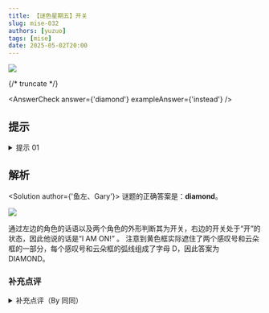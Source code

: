 ```yaml
---
title: 【谜色星期五】开关
slug: mise-032
authors: [yuzuo]
tags: [mise]
date: 2025-05-02T20:00
---
```


![](./mise-032.assets/mise-032.webp)

{/* truncate */}

<AnswerCheck answer={'diamond'} exampleAnswer={'instead'} />

## 提示

<details>
    <summary>提示 01</summary>

    答案框除了对话之外，还遮住了一些内容。

</details>

## 解析

<Solution author={'鱼左、Gary'}>
谜题的正确答案是：**diamond**。

![](./mise-032.assets/mise-032-sol.webp)

通过左边的角色的话语以及两个角色的外形判断其为开关，右边的开关处于“开”的状态，因此他说的话是“I AM ON!” 。
注意到黄色框实际遮住了两个感叹号和云朵框的一部分，每个感叹号和云朵框的弧线组成了字母 D，因此答案为 DIAMOND。

</Solution>

### 补充点评

<details>
    <summary>补充点评（By 同同）</summary>

事实上，关于右边的开关究竟是开是关，似乎有一些争议……

<div className="mx-auto lg:w-2/3">![](./mise-032.assets/mise-032-meme-1.webp)</div>

关于这一质疑，我们的出题人进行了如下解释……

<center>
  <div className="lg:w-2/3">![](./mise-032.assets/mise-032-meme-2.webp)</div>
  <ImgCaption>算是小猪佩奇原理的应用？</ImgCaption>
</center>

</details>
